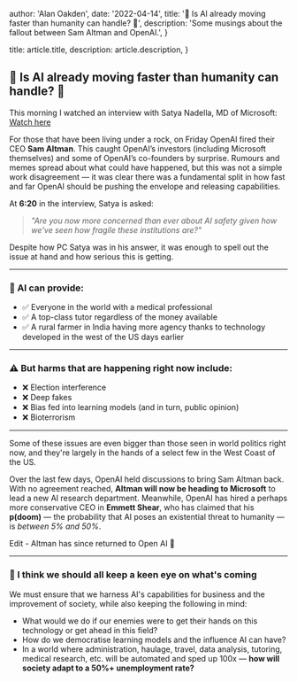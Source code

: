 
  author: 'Alan Oakden',
  date: '2022-04-14',
  title: '🚨 Is AI already moving faster than humanity can handle? 🤔',
  description:
    'Some musings about the fallout between Sam Altman and OpenAI.',
}

  title: article.title,
  description: article.description,
}


## 🚨 Is AI already moving faster than humanity can handle? 🤔

This morning I watched an interview with Satya Nadella, MD of Microsoft: [Watch here](https://lnkd.in/eP8WvBUn)

For those that have been living under a rock, on Friday OpenAI fired their CEO **Sam Altman**. This caught OpenAI’s investors (including Microsoft themselves) and some of OpenAI’s co-founders by surprise. Rumours and memes spread about what could have happened, but this was not a simple work disagreement — it was clear there was a fundamental split in how fast and far OpenAI should be pushing the envelope and releasing capabilities.

At **6:20** in the interview, Satya is asked:

> *"Are you now more concerned than ever about AI safety given how we've seen how fragile these institutions are?"*

Despite how PC Satya was in his answer, it was enough to spell out the issue at hand and how serious this is getting.

---

### 🤖 AI can provide:

- ✅ Everyone in the world with a medical professional  
- ✅ A top-class tutor regardless of the money available  
- ✅ A rural farmer in India having more agency thanks to technology developed in the west of the US days earlier  

---

### ⚠️ But harms that are happening right now include:

- ❌ Election interference  
- ❌ Deep fakes  
- ❌ Bias fed into learning models (and in turn, public opinion)  
- ❌ Bioterrorism  

---

Some of these issues are even bigger than those seen in world politics right now, and they're largely in the hands of a select few in the West Coast of the US.

Over the last few days, OpenAI held discussions to bring Sam Altman back. With no agreement reached, **Altman will now be heading to Microsoft** to lead a new AI research department. Meanwhile, OpenAI has hired a perhaps more conservative CEO in **Emmett Shear**, who has claimed that his **p(doom)** — the probability that AI poses an existential threat to humanity — is *between 5% and 50%*.

Edit - Altman has since returned to Open AI 👀

---

### 👀 I think we should all keep a keen eye on what's coming

We must ensure that we harness AI's capabilities for business and the improvement of society, while also keeping the following in mind:

- What would we do if our enemies were to get their hands on this technology or get ahead in this field?  
- How do we democratise learning models and the influence AI can have?  
- In a world where administration, haulage, travel, data analysis, tutoring, medical research, etc. will be automated and sped up 100x — **how will society adapt to a 50%+ unemployment rate?**

